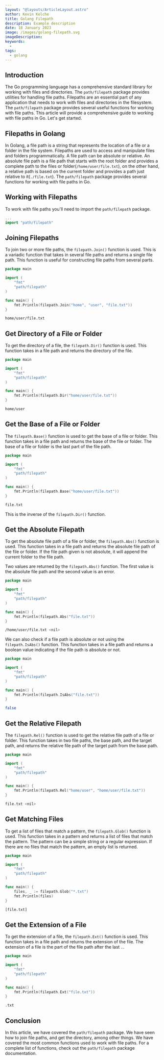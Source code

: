 ```yaml
---
layout: "@layouts/ArticleLayout.astro"
author: Kevin Kelche
title: Golang Filepath
description: Example description
date: 18 January 2023
image: /images/golang-filepath.svg
imageDescription:
keywords:
  -
tags:
  - golang
---
```



## Introduction

The Go programming language has a comprehensive standard library for working with files and directories. The `path/filepath` package provides utilities for handling file paths. Filepaths are an essential part of any application that needs to work with files and directories in the filesystem. The `path/filepath` package provides several useful functions for working with file paths. This article will provide a comprehensive guide to working with file paths in Go. Let's get started.

## Filepaths in Golang <SectionLink client:load id="filepath-in-golang" />

In Golang, a file path is a string that represents the location of a file or a folder in the file system. Filepaths are used to access and manipulate files and folders programmatically. A file path can be absolute or relative. An absolute file path is a file path that starts with the root folder and provides a complete path to the files or folder(`/home/user/file.txt`), on the other hand, a relative path is based on the current folder and provides a path just relative to it(`./file.txt`). The `path/filepath` package provides several functions for working with file paths in Go.

## Working with Filepaths <SectionLink client:load id="working-with-filepaths" />

To work with file paths you'll need to import the `path/filepath` package.

```go
...
import "path/filepath"
```

## Joining Filepaths <SectionLink client:load id="joining-filepaths" />

To join two or more file paths, the `filepath.Join()` function is used. This is a variadic function that takes in several file paths and returns a single file path. This function is useful for constructing file paths from several parts.

```go title="main.go"
package main

import (
    "fmt"
    "path/filepath"
)

func main() {
    fmt.Println(filepath.Join("home", "user", "file.txt"))
}
```

```bash title="output"
home/user/file.txt
```

## Get Directory of a File or Folder <SectionLink client:load id="returning-directory-of-a-file-or-folder" />

To get the directory of a file, the `filepath.Dir()` function is used. This function takes in a file path and returns the directory of the file.

```go title="main.go"
package main

import (
    "fmt"
    "path/filepath"
)

func main() {
    fmt.Println(filepath.Dir("home/user/file.txt"))
}
```

```bash title="output"
home/user
```

## Get the Base of a File or Folder <SectionLink client:load id="returning-the-base-of-a-file-or-folder" />

The `filepath.Base()` function is used to get the base of a file or folder. This function takes in a file path and returns the base of the file or folder. The base of a file or folder is the last part of the file path.

```go title="main.go"
package main

import (
    "fmt"
    "path/filepath"
)

func main() {
    fmt.Println(filepath.Base("home/user/file.txt"))
}
```

```bash title="output"
file.txt
```

This is the inverse of the `filepath.Dir()` function.

## Get the Absolute Filepath <SectionLink client:load id="returning-the-absolute-filepath" />

To get the absolute file path of a file or folder, the `filepath.Abs()` function is used. This function takes in a file path and returns the absolute file path of the file or folder. If the file path given is not absolute, it will append the current folder to the file path.

Two values are returned by the `filepath.Abs()` function. The first value is the absolute file path and the second value is an error.

```go title="main.go"
package main

import (
    "fmt"
    "path/filepath"
)

func main() {
    fmt.Println(filepath.Abs("file.txt"))
}
```

```bash title="output"
/home/user/file.txt <nil>
```

We can also check if a file path is absolute or not using the `filepath.IsAbs()` function. This function takes in a file path and returns a boolean value indicating if the file path is absolute or not.

```go title="main.go"
package main

import (
    "fmt"
    "path/filepath"
)

func main() {
    fmt.Println(filepath.IsAbs("file.txt"))
}
```

```bash title="output"
false
```

## Get the Relative Filepath <SectionLink client:load id="returning-the-relative-filepath" />

The `filepath.Rel()` function is used to get the relative file path of a file or folder. This function takes in two file paths, the base path, and the target path, and returns the relative file path of the target path from the base path.

```go title="main.go"
package main

import (
    "fmt"
    "path/filepath"
)

func main() {
    fmt.Println(filepath.Rel("home/user", "home/user/file.txt"))
}
```

```bash title="output"
file.txt <nil>
```

## Get Matching Files <SectionLink client:load id="returning-matching-files" />

To get a list of files that match a pattern, the `filepath.Glob()` function is used. This function takes in a pattern and returns a list of files that match the pattern. The pattern can be a simple string or a regular expression. If there are no files that match the pattern, an empty list is returned.

```go title="main.go"
package main

import (
    "fmt"
    "path/filepath"
)

func main() {
    files, _ := filepath.Glob("*.txt")
    fmt.Println(files)
}
```

```bash title="output"
[file.txt]
```

## Get the Extension of a File <SectionLink client:load id="returning-the-extension-of-a-file" />

To get the extension of a file, the `filepath.Ext()` function is used. This function takes in a file path and returns the extension of the file. The extension of a file is the part of the file path after the last `.`.

```go title="main.go"
package main

import (
    "fmt"
    "path/filepath"
)

func main() {
    fmt.Println(filepath.Ext("file.txt"))
}
```

```bash title="output"
.txt
```

## Conclusion <SectionLink client:load id="conclusion" />

In this article, we have covered the `path/filepath` package. We have seen how to join file paths, and get the directory, among other things. We have covered the most common functions used to work with file paths. For a complete list of functions, check out the <Link url="https://pkg.go.dev/path/filepath">`path/filepath`</Link> package documentation.
